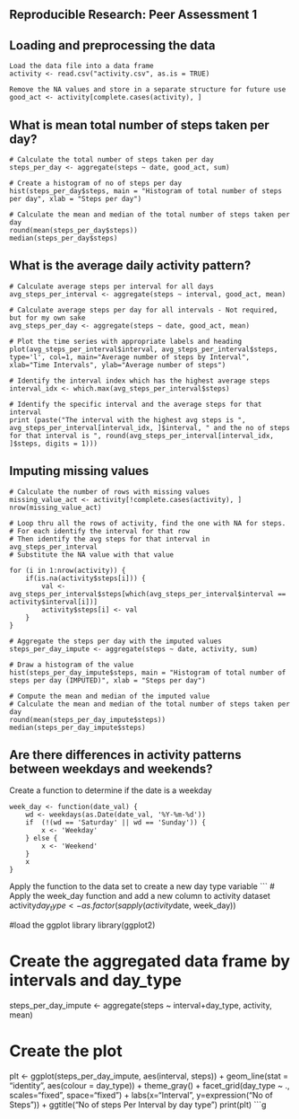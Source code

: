 Reproducible Research: Peer Assessment 1
---------------------------------------------------------------
## Loading and preprocessing the data
```
Load the data file into a data frame
activity <- read.csv("activity.csv", as.is = TRUE)

Remove the NA values and store in a separate structure for future use
good_act <- activity[complete.cases(activity), ]
```
  
## What is mean total number of steps taken per day?
```
# Calculate the total number of steps taken per day
steps_per_day <- aggregate(steps ~ date, good_act, sum)

# Create a histogram of no of steps per day
hist(steps_per_day$steps, main = "Histogram of total number of steps per day", xlab = "Steps per day")

# Calculate the mean and median of the total number of steps taken per day
round(mean(steps_per_day$steps))
median(steps_per_day$steps)
```
      
## What is the average daily activity pattern?
```
# Calculate average steps per interval for all days 
avg_steps_per_interval <- aggregate(steps ~ interval, good_act, mean)

# Calculate average steps per day for all intervals - Not required, but for my own sake 
avg_steps_per_day <- aggregate(steps ~ date, good_act, mean)

# Plot the time series with appropriate labels and heading
plot(avg_steps_per_interval$interval, avg_steps_per_interval$steps, type='l', col=1, main="Average number of steps by Interval", xlab="Time Intervals", ylab="Average number of steps")
```

```
# Identify the interval index which has the highest average steps
interval_idx <- which.max(avg_steps_per_interval$steps)

# Identify the specific interval and the average steps for that interval
print (paste("The interval with the highest avg steps is ", avg_steps_per_interval[interval_idx, ]$interval, " and the no of steps for that interval is ", round(avg_steps_per_interval[interval_idx, ]$steps, digits = 1)))
```

## Imputing missing values
```
# Calculate the number of rows with missing values
missing_value_act <- activity[!complete.cases(activity), ]
nrow(missing_value_act)
```

```
# Loop thru all the rows of activity, find the one with NA for steps.
# For each identify the interval for that row
# Then identify the avg steps for that interval in avg_steps_per_interval
# Substitute the NA value with that value

for (i in 1:nrow(activity)) {
    if(is.na(activity$steps[i])) {
        val <- avg_steps_per_interval$steps[which(avg_steps_per_interval$interval == activity$interval[i])]
        activity$steps[i] <- val 
    }
}

# Aggregate the steps per day with the imputed values
steps_per_day_impute <- aggregate(steps ~ date, activity, sum)

# Draw a histogram of the value 
hist(steps_per_day_impute$steps, main = "Histogram of total number of steps per day (IMPUTED)", xlab = "Steps per day")
```

```
# Compute the mean and median of the imputed value
# Calculate the mean and median of the total number of steps taken per day
round(mean(steps_per_day_impute$steps))
median(steps_per_day_impute$steps)
```

## Are there differences in activity patterns between weekdays and weekends?
Create a function to determine if the date is a weekday
```
week_day <- function(date_val) {
    wd <- weekdays(as.Date(date_val, '%Y-%m-%d'))
    if  (!(wd == 'Saturday' || wd == 'Sunday')) {
        x <- 'Weekday'
    } else {
        x <- 'Weekend'
    }
    x
}
```
Apply the function to the data set to create a new day type variable
```
# Apply the week_day function and add a new column to activity dataset
activity$day_type <- as.factor(sapply(activity$date, week_day))

#load the ggplot library
library(ggplot2)

# Create the aggregated data frame by intervals and day_type
steps_per_day_impute <- aggregate(steps ~ interval+day_type, activity, mean)

# Create the plot
plt <- ggplot(steps_per_day_impute, aes(interval, steps)) +
    geom_line(stat = "identity", aes(colour = day_type)) +
    theme_gray() +
    facet_grid(day_type ~ ., scales="fixed", space="fixed") +
    labs(x="Interval", y=expression("No of Steps")) +
    ggtitle("No of steps Per Interval by day type")
print(plt)
```g
